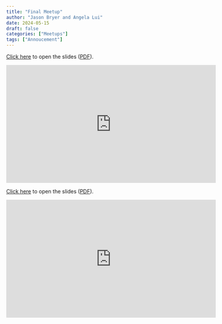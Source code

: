 ```yaml
---
title: "Final Meetup"
author: "Jason Bryer and Angela Lui"
date: 2024-05-15
draft: false
categories: ["Meetups"]
tags: ["Annoucement"]
---
```



[Click here](/slides/11-Final_Meetup.html#1) to open the slides ([PDF](/slides/11-Final_Meetup.pdf)).

<iframe width="560" height="315" src="https://www.youtube.com/embed/kpO4PU7s0HM" title="YouTube video player" frameborder="0" allow="accelerometer; autoplay; clipboard-write; encrypted-media; gyroscope; picture-in-picture" allowfullscreen></iframe>

<!--more-->

[Click here](/slides/11-Final_Meetup.html#1) to open the slides ([PDF](/slides/11-Final_Meetup.pdf)).

<iframe width="560" height="315" src="https://www.youtube.com/embed/kpO4PU7s0HM" title="YouTube video player" frameborder="0" allow="accelerometer; autoplay; clipboard-write; encrypted-media; gyroscope; picture-in-picture" allowfullscreen></iframe>



